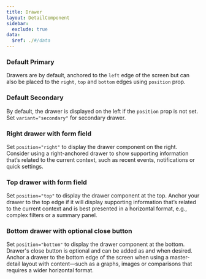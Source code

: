 ```yaml
---
title: Drawer
layout: DetailComponent
sidebar:
  exclude: true
data:
  $ref: ./#/data
---
```


<LivePreviewControls>
<LivePreview componentName="drawer" exampleName="DefaultPrimary" >

### Default Primary

Drawers are by default, anchored to the `left` edge of the screen but can also be placed to the `right`, `top` and `bottom` edges using `position` prop.

</LivePreview>

<LivePreview componentName="drawer" exampleName="DefaultSecondary" >

### Default Secondary

By default, the drawer is displayed on the left if the `position` prop is not set. Set `variant="secondary"` for secondary drawer.

</LivePreview>

<LivePreview componentName="drawer" exampleName="RightWithFormField" >

### Right drawer with form field

Set `position="right"` to display the drawer component on the right. Consider using a right-anchored drawer to show supporting information that’s related to the current context, such as recent events, notifications or quick settings.

</LivePreview>

<LivePreview componentName="drawer" exampleName="TopWithFormField" >

### Top drawer with form field

Set `position="top"` to display the drawer component at the top. Anchor your drawer to the top edge if it will display supporting information that’s related to the current context and is best presented in a horizontal format, e.g., complex filters or a summary panel.

</LivePreview>

<LivePreview componentName="drawer" exampleName="BottomNoCloseButton" >

### Bottom drawer with optional close button

Set `position="bottom"` to display the drawer component at the bottom. Drawer's close button is optional and can be added as and when desired. Anchor a drawer to the bottom edge of the screen when using a master-detail layout with content—such as a graphs, images or comparisons that requires a wider horizontal format.

</LivePreview>
</LivePreviewControls>
